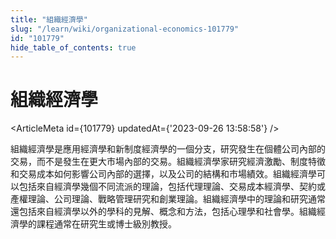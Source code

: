 ```yaml
---
title: "組織經濟學"
slug: "/learn/wiki/organizational-economics-101779"
id: "101779"
hide_table_of_contents: true
---
```



# 組織經濟學

<ArticleMeta id={101779} updatedAt={'2023-09-26 13:58:58'} />
<div className='border-solid border-b border-t-0 my-4 border-[var(--ifm-color-gray-300)]' />

組織經濟學是應用經濟學和新制度經濟學的一個分支，研究發生在個體公司內部的交易，而不是發生在更大市場內部的交易。組織經濟學家研究經濟激勵、制度特徵和交易成本如何影響公司內部的選擇，以及公司的結構和市場績效。組織經濟學可以包括來自經濟學幾個不同流派的理論，包括代理理論、交易成本經濟學、契約或產權理論、公司理論、戰略管理研究和創業理論。組織經濟學中的理論和研究通常還包括來自經濟學以外的學科的見解、概念和方法，包括心理學和社會學。組織經濟學的課程通常在研究生或博士級別教授。
